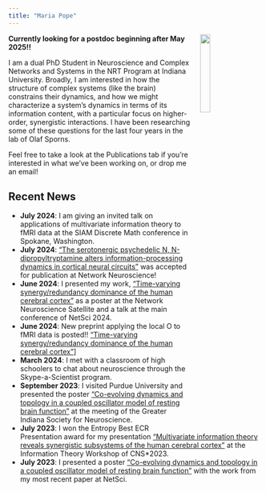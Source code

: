 ```yaml
---
title: "Maria Pope"
---
```

<img src="/assets/images/headshot.jpeg" width="20%" hspace="20" align="right">

**Currently looking for a postdoc beginning after May 2025!!**

I am a dual PhD Student in Neuroscience and Complex Networks and Systems in the NRT Program at Indiana University. Broadly, I am interested in how the structure of complex systems (like the brain) constrains their dynamics, and how we might characterize a system's dynamics in terms of its information content, with a particular focus on higher-order, synergistic interactions. I have been researching some of these questions for the last four years in the lab of Olaf Sporns.

Feel free to take a look at the Publications tab if you're interested in what we've been working on, or drop me an email!

## Recent News
* **July 2024**: I am giving an invited talk on applications of multivariate information theory to fMRI data at the SIAM Discrete Math conference in Spokane, Washington.
* **July 2024**: ["The serotonergic psychedelic N, N-dipropyltryptamine alters information-processing dynamics in cortical neural circuits"](https://arxiv.org/abs/2310.20582) was accepted for publication at Network Neuroscience!
* **June 2024**: I presented my work, ["Time-varying synergy/redundancy dominance of the human cerebral cortex"](https://www.biorxiv.org/content/10.1101/2024.06.14.599102v1) as a poster at the Network Neuroscience Satellite and a talk at the main conference of NetSci 2024.
* **June 2024**: New preprint applying the local O to fMRI data is posted!! ["Time-varying synergy/redundancy dominance of the human cerebral cortex"](https://www.biorxiv.org/content/10.1101/2024.06.14.599102v1)]
* **March 2024**: I met with a classroom of high schoolers to chat about neuroscience through the Skype-a-Scientist program.
* **September 2023**: I visited Purdue University and presented the poster ["Co-evolving dynamics and topology in a coupled oscillator model of resting brain function"](https://doi.org/10.1016/j.neuroimage.2023.120266) at the meeting of the Greater Indiana Society for Neuroscience.
* **July 2023**: I won the Entropy Best ECR Presentation award for my presentation ["Multivariate information theory reveals synergistic subsystems of the human cerebral cortex"](https://doi.org/10.1038/s42003-023-04843-w) at the Information Theory Workshop of CNS*2023.
* **July 2023**: I presented a poster ["Co-evolving dynamics and topology in a coupled oscillator model of resting brain function"](https://doi.org/10.1016/j.neuroimage.2023.120266) with the work from my most recent paper at NetSci.
